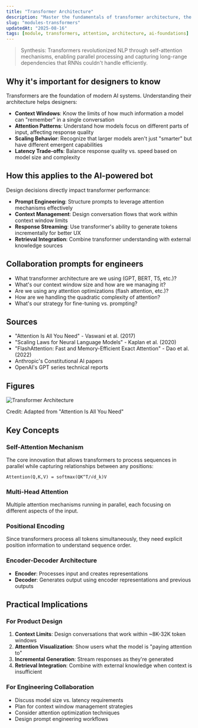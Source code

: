 ```yaml
---
title: "Transformer Architecture"
description: "Master the fundamentals of transformer architecture, the foundation of modern AI systems including attention mechanisms, scaling behavior, and practical implications for AI applications"
slug: "modules-transformers"
updatedAt: "2025-08-16"
tags: [module, transformers, attention, architecture, ai-foundations]
---
```


> Synthesis: Transformers revolutionized NLP through self-attention mechanisms, enabling parallel processing and capturing long-range dependencies that RNNs couldn't handle efficiently.

## Why it's important for designers to know

Transformers are the foundation of modern AI systems. Understanding their architecture helps designers:

- **Context Windows**: Know the limits of how much information a model can "remember" in a single conversation
- **Attention Patterns**: Understand how models focus on different parts of input, affecting response quality
- **Scaling Behavior**: Recognize that larger models aren't just "smarter" but have different emergent capabilities
- **Latency Trade-offs**: Balance response quality vs. speed based on model size and complexity

## How this applies to the AI-powered bot

Design decisions directly impact transformer performance:

- **Prompt Engineering**: Structure prompts to leverage attention mechanisms effectively
- **Context Management**: Design conversation flows that work within context window limits
- **Response Streaming**: Use transformer's ability to generate tokens incrementally for better UX
- **Retrieval Integration**: Combine transformer understanding with external knowledge sources

## Collaboration prompts for engineers

- What transformer architecture are we using (GPT, BERT, T5, etc.)?
- What's our context window size and how are we managing it?
- Are we using any attention optimizations (flash attention, etc.)?
- How are we handling the quadratic complexity of attention?
- What's our strategy for fine-tuning vs. prompting?

## Sources

- "Attention Is All You Need" - Vaswani et al. (2017)
- "Scaling Laws for Neural Language Models" - Kaplan et al. (2020)
- "FlashAttention: Fast and Memory-Efficient Exact Attention" - Dao et al. (2022)
- Anthropic's Constitutional AI papers
- OpenAI's GPT series technical reports

## Figures

![Transformer Architecture](../assets/concepts/transformer-architecture.webp)
<figcaption>Credit: Adapted from "Attention Is All You Need"</figcaption>

## Key Concepts

### Self-Attention Mechanism
The core innovation that allows transformers to process sequences in parallel while capturing relationships between any positions:

```
Attention(Q,K,V) = softmax(QK^T/√d_k)V
```

### Multi-Head Attention
Multiple attention mechanisms running in parallel, each focusing on different aspects of the input.

### Positional Encoding
Since transformers process all tokens simultaneously, they need explicit position information to understand sequence order.

### Encoder-Decoder Architecture
- **Encoder**: Processes input and creates representations
- **Decoder**: Generates output using encoder representations and previous outputs

## Practical Implications

### For Product Design
1. **Context Limits**: Design conversations that work within ~8K-32K token windows
2. **Attention Visualization**: Show users what the model is "paying attention to"
3. **Incremental Generation**: Stream responses as they're generated
4. **Retrieval Integration**: Combine with external knowledge when context is insufficient

### For Engineering Collaboration
- Discuss model size vs. latency requirements
- Plan for context window management strategies
- Consider attention optimization techniques
- Design prompt engineering workflows

